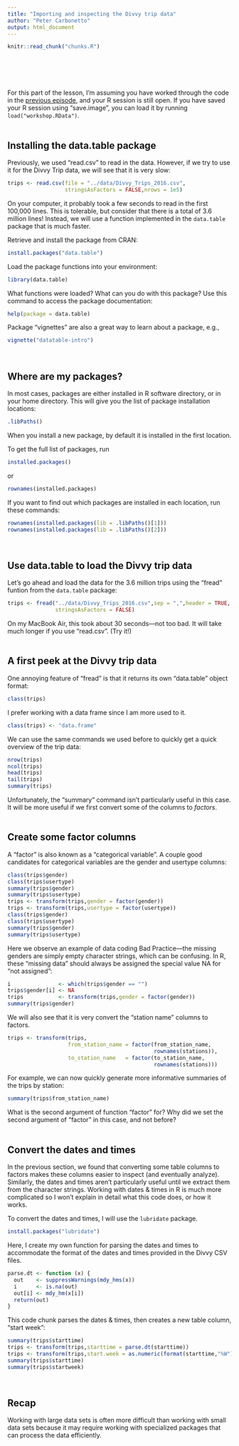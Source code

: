 ```yaml
---
title: "Importing and inspecting the Divvy trip data"
author: "Peter Carbonetto"
output: html_document
---
```


<!-- Define defaults shared by all workflowr files. -->
```r
knitr::read_chunk("chunks.R")
```

<!-- Update knitr chunk options -->
```r
```

<!-- Insert the date the file was last updated -->
```r
```

<!-- Insert the code version (Git commit SHA1) if Git repository
 exists and R package git2r is installed -->
```r
```
<br>

For this part of the lesson, I'm assuming you have worked through the
code in the [previous episode](stations.html), and your R session is
still open. If you have saved your R session using "save.image", you
can load it by running `load("workshop.RData")`.
<br>
<br>

## Installing the data.table package

Previously, we used "read.csv" to read in the data. However, if we try
to use it for the Divvy Trip data, we will see that it is very slow:

```r
trips <- read.csv(file = "../data/Divvy_Trips_2016.csv",
                  stringsAsFactors = FALSE,nrows = 1e5)
```

On your computer, it probably took a few seconds to read in the first
100,000 lines. This is tolerable, but consider that there is a total
of 3.6 million lines! Instead, we will use a function implemented in
the `data.table` package that is much faster.

Retrieve and install the package from CRAN:

```r
install.packages("data.table")
```

Load the package functions into your environment:

```r
library(data.table)
```

What functions were loaded? What can you do with this package? Use
this command to access the package documentation:

```r
help(package = data.table)
```

Package "vignettes" are also a great way to learn about a package,
e.g.,

```r
vignette("datatable-intro")
```
<br>

## Where are my packages?

In most cases, packages are either installed in R software directory,
or in your home directory. This will give you the list of package
installation locations:

```r
.libPaths()
```

When you install a new package, by default it is installed in the
first location.

To get the full list of packages, run

```r
installed.packages()
```

or

```r
rownames(installed.packages)
```

If you want to find out which packages are installed in each location,
run these commands:

```r
rownames(installed.packages(lib = .libPaths()[1]))
rownames(installed.packages(lib = .libPaths()[2]))
```
<br>

## Use data.table to load the Divvy trip data

Let's go ahead and load the data for the 3.6 million trips using the
"fread" funtion from the `data.table` package:

```r
trips <- fread("../data/Divvy_Trips_2016.csv",sep = ",",header = TRUE,
               stringsAsFactors = FALSE)
```

On my MacBook Air, this took about 30 seconds---not too bad. It will
take much longer if you use "read.csv". (Try it!)
<br>
<br>

## A first peek at the Divvy trip data

One annoying feature of "fread" is that it returns its own
"data.table" object format:

```r
class(trips)
```

I prefer working with a data frame since I am more used to it.

```r
class(trips) <- "data.frame"
```

We can use the same commands we used before to quickly get a quick
overview of the trip data:

```r
nrow(trips)
ncol(trips)
head(trips)
tail(trips)
summary(trips)
```

Unfortunately, the "summary" command isn't particularly useful in this
case. It will be more useful if we first convert some of the columns
to *factors*.
<br>
<br>

## Create some factor columns

A "factor" is also known as a "categorical variable". A couple good
candidates for categorical variables are the gender and usertype
columns:

```r
class(trips$gender)
class(trips$usertype)
summary(trips$gender)
summary(trips$usertype)
trips <- transform(trips,gender = factor(gender))
trips <- transform(trips,usertype = factor(usertype))
class(trips$gender)
class(trips$usertype)
summary(trips$gender)
summary(trips$usertype)
```

Here we observe an example of data coding Bad Practice---the missing
genders are simply empty character strings, which can be confusing. In
R, these "missing data" should always be assigned the special value NA
for "not assigned":

```r
i               <- which(trips$gender == "")
trips$gender[i] <- NA
trips           <- transform(trips,gender = factor(gender))
summary(trips$gender)
```

We will also see that it is very convert the "station name" columns to
factors. 

```r
trips <- transform(trips,
                   from_station_name = factor(from_station_name,
				                              rownames(stations)),
                   to_station_name   = factor(to_station_name,
				                              rownames(stations)))
```

For example, we can now quickly generate more informative summaries of
the trips by station:

```r
summary(trips$from_station_name)
```

What is the second argument of function "factor" for? Why did we set
the second argument of "factor" in this case, and not before?
<br>
<br>

## Convert the dates and times

In the previous section, we found that converting some table columns
to factors makes these columns easier to inspect (and eventually
analyze). Similarly, the dates and times aren't particularly useful
until we extract them from the character strings. Working with dates &
times in R is much more complicated so I won't explain in detail what
this code does, or how it works.

To convert the dates and times, I will use the `lubridate` package.

```r
install.packages("lubridate")
```

Here, I create my own function for parsing the dates and times to
accommodate the format of the dates and times provided in the Divvy
CSV files.

```r
parse.dt <- function (x) {
  out    <- suppressWarnings(mdy_hms(x))
  i      <- is.na(out)
  out[i] <- mdy_hm(x[i])
  return(out)
}
```

This code chunk parses the dates & times, then creates a new table
column, "start week":

```r
summary(trips$starttime)
trips <- transform(trips,starttime = parse.dt(starttime))
trips <- transform(trips,start.week = as.numeric(format(starttime,"%W")))
summary(trips$starttime)
summary(trips$startweek)
```
<br>

## Recap

Working with large data sets is often more difficult than working with
small data sets because it may require working with specialized
packages that can process the data efficiently.
